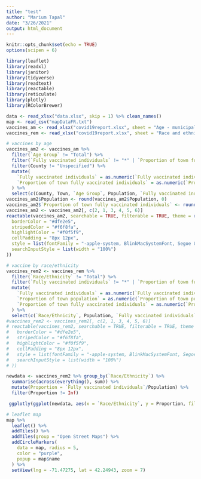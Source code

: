 ```yaml
---
title: "test"
author: "Marium Tapal"
date: "3/26/2021"
output: html_document
---
```


```r
knitr::opts_chunk$set(echo = TRUE)
options(scipen = 6)
```

```r
library(leaflet)
library(readxl)
library(janitor)
library(tidyverse)
library(readtext)
library(reactable)
library(reticulate)
library(plotly)
library(RColorBrewer)

data <- read_xlsx("data.xlsx", skip = 1) %>% clean_names()
map <- read_csv("mapDataFR.txt")
vaccines_am <- read_xlsx("covid19report.xlsx", sheet = "Age - municipality", skip = 1)
vaccines_rem <- read_xlsx("covid19report.xlsx", sheet = "Race and ethnicity - muni.", skip = 1)
```


```r
# vaccines by age
vaccines_am2 <- vaccines_am %>%
  filter(`Age Group` != "Total") %>%
  filter(`Fully vaccinated individuals` != "*" | `Proportion of town fully vaccinated individuals` != "*") %>%
  filter(County != "Unspecified") %>%
  mutate(
    `Fully vaccinated individuals` = as.numeric(`Fully vaccinated individuals`),
    `Proportion of town fully vaccinated individuals` = as.numeric(`Proportion of town fully vaccinated individuals`)
  ) %>%
  select(c(County, Town, `Age Group`, Population, `Fully vaccinated individuals`, `Proportion of town fully vaccinated individuals`))
vaccines_am2$Population <- round(vaccines_am2$Population, 0)
vaccines_am2$`Proportion of town fully vaccinated individuals` <- round(vaccines_am2$`Proportion of town fully vaccinated individuals`, 3)
vaccines_am2 <- vaccines_am2[, c(2, 1, 3, 4, 5, 6)]
reactable(vaccines_am2, searchable = TRUE, filterable = TRUE, theme = reactableTheme(
  borderColor = "#dfe2e5",
  stripedColor = "#f6f8fa",
  highlightColor = "#f0f5f9",
  cellPadding = "8px 12px",
  style = list(fontFamily = "-apple-system, BlinkMacSystemFont, Segoe UI, Helvetica, Arial, sans-serif"),
  searchInputStyle = list(width = "100%")
))
```



```r
# vaccine by race/ethnicity
vaccines_rem2 <- vaccines_rem %>%
  filter(`Race/Ethnicity` != "Total") %>%
  filter(`Fully vaccinated individuals` != "*" | `Proportion of town fully vaccinated individuals` != "*") %>%
  mutate(
    `Fully vaccinated individuals` = as.numeric(`Fully vaccinated individuals`),
    `Proportion of town population` = as.numeric(`Proportion of town population`),
    `Proportion of town fully vaccinated individuals` = as.numeric(`Proportion of town fully vaccinated individuals`)
  ) %>%
  select(c(`Race/Ethnicity`, Population, `Fully vaccinated individuals`))
#vaccines_rem2 <- vaccines_rem2[, c(2, 1, 3, 4, 5, 6)]
# reactable(vaccines_rem2, searchable = TRUE, filterable = TRUE, theme = reactableTheme(
#   borderColor = "#dfe2e5",
#   stripedColor = "#f6f8fa",
#   highlightColor = "#f0f5f9",
#   cellPadding = "8px 12px",
#   style = list(fontFamily = "-apple-system, BlinkMacSystemFont, Segoe UI, Helvetica, Arial, sans-serif"),
#   searchInputStyle = list(width = "100%")
# ))

newdata <- vaccines_rem2 %>% group_by(`Race/Ethnicity`) %>% 
  summarise(across(everything(), sum)) %>% 
  mutate(Proportion = `Fully vaccinated individuals`/Population) %>% 
  filter(Proportion != Inf)

 ggplotly(ggplot(newdata, aes(x = `Race/Ethnicity`, y = Proportion, fill = `Race/Ethnicity`)) + geom_col())
```


```r
# leaflet map
map %>%
  leaflet() %>%
  addTiles() %>%
  addTiles(group = "Open Street Maps") %>%
  addCircleMarkers(
    data = map, radius = 5,
    color = "purple",
    popup = map$name
  ) %>%
  setView(lng = -71.47275, lat = 42.24943, zoom = 7)
```
